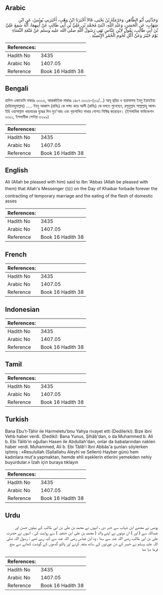## Arabic


<div dir="rtl" lang="ar" style={{fontSize:'larger',backgroundColor:'#f8f9fa',padding:20}}>
وَحَدَّثَنِي أَبُو الطَّاهِرِ، وَحَرْمَلَةُ بْنُ يَحْيَى، قَالاَ أَخْبَرَنَا ابْنُ وَهْبٍ، أَخْبَرَنِي يُونُسُ، عَنِ ابْنِ شِهَابٍ، عَنِ الْحَسَنِ، وَعَبْدِ اللَّهِ، ابْنَىْ مُحَمَّدِ بْنِ عَلِيِّ بْنِ أَبِي طَالِبٍ عَنْ أَبِيهِمَا، أَنَّهُ سَمِعَ عَلِيَّ بْنَ أَبِي طَالِبٍ، يَقُولُ لاِبْنِ عَبَّاسٍ نَهَى رَسُولُ اللَّهِ صلى الله عليه وسلم عَنْ مُتْعَةِ النِّسَاءِ يَوْمَ خَيْبَرَ وَعَنْ أَكْلِ لُحُومِ الْحُمُرِ الإِنْسِيَّةِ ‏.‏
</div>
<div style={{backgroundColor:'#f8f9fa',padding:20, marginBottom: 10}}><table> <thead> <tr> <th>References:</th> <th></th> </tr> </thead> <tbody><tr><td>Hadith No</td><td>3435</td></tr><tr><td>Arabic No</td><td>1407.05</td></tr><tr><td>Reference</td><td>Book 16 Hadith 38</td></tr></tbody></table></div>

## Bengali


<div dir="ltr" lang="bn" style={{fontSize:'larger',backgroundColor:'#f8f9fa',padding:20}}>
হাদিস একাডেমি নাম্বারঃ ৩৩২৬, আন্তর্জাতিক নাম্বারঃ ১৪০৭ ৩৩২৬-(৩২/...) আবূ ত্বহির ও হারমালাহ ইবনু ইয়াহইয়া (রহিমাহুমাল্লাহ) ..... ইবনু আব্বাস (রাযিঃ) কে লক্ষ্য করে আলী (রাযিঃ) কে বলতে শুনেছেন, রসূলুল্লাহ সাল্লাল্লাহু আলাইহি ওয়াসাল্লাম খায়বারের যুদ্ধের দিন মুত'আহ এবং গৃহপালিত গাধার গোশত নিষিদ্ধ করেছেন। (ইসলামিক ফাউন্ডেশন ৩৩০১, ইসলামীক সেন্টার ৩২৯৯)
</div>
<div style={{backgroundColor:'#f8f9fa',padding:20, marginBottom: 10}}><table> <thead> <tr> <th>References:</th> <th></th> </tr> </thead> <tbody><tr><td>Hadith No</td><td>3435</td></tr><tr><td>Arabic No</td><td>1407.05</td></tr><tr><td>Reference</td><td>Book 16 Hadith 38</td></tr></tbody></table></div>

## English


<div dir="ltr" lang="en" style={{fontSize:'larger',backgroundColor:'#f8f9fa',padding:20}}>
Ali (Allah be pleased with him) said to Ibn 'Abbas (Allah be pleased with them) that Allah's Messenger (ﷺ) on the Day of Khaibar forbade forever the contracting of temporary marriage and the eating of the flesh of domestic asses
</div>
<div style={{backgroundColor:'#f8f9fa',padding:20, marginBottom: 10}}><table> <thead> <tr> <th>References:</th> <th></th> </tr> </thead> <tbody><tr><td>Hadith No</td><td>3435</td></tr><tr><td>Arabic No</td><td>1407.05</td></tr><tr><td>Reference</td><td>Book 16 Hadith 38</td></tr></tbody></table></div>

## French


<div dir="ltr" lang="fr" style={{fontSize:'larger',backgroundColor:'#f8f9fa',padding:20}}>

</div>
<div style={{backgroundColor:'#f8f9fa',padding:20, marginBottom: 10}}><table> <thead> <tr> <th>References:</th> <th></th> </tr> </thead> <tbody><tr><td>Hadith No</td><td>3435</td></tr><tr><td>Arabic No</td><td>1407.05</td></tr><tr><td>Reference</td><td>Book 16 Hadith 38</td></tr></tbody></table></div>

## Indonesian


<div dir="ltr" lang="id" style={{fontSize:'larger',backgroundColor:'#f8f9fa',padding:20}}>

</div>
<div style={{backgroundColor:'#f8f9fa',padding:20, marginBottom: 10}}><table> <thead> <tr> <th>References:</th> <th></th> </tr> </thead> <tbody><tr><td>Hadith No</td><td>3435</td></tr><tr><td>Arabic No</td><td>1407.05</td></tr><tr><td>Reference</td><td>Book 16 Hadith 38</td></tr></tbody></table></div>

## Tamil


<div dir="ltr" lang="ta" style={{fontSize:'larger',backgroundColor:'#f8f9fa',padding:20}}>

</div>
<div style={{backgroundColor:'#f8f9fa',padding:20, marginBottom: 10}}><table> <thead> <tr> <th>References:</th> <th></th> </tr> </thead> <tbody><tr><td>Hadith No</td><td>3435</td></tr><tr><td>Arabic No</td><td>1407.05</td></tr><tr><td>Reference</td><td>Book 16 Hadith 38</td></tr></tbody></table></div>

## Turkish


<div dir="ltr" lang="tr" style={{fontSize:'larger',backgroundColor:'#f8f9fa',padding:20}}>
Bana Ebu't-Tâhir ile Harmeletu'bnu Yahya rivayet etti (Dedilerki): Bize ibni Vehb haber verdi. (Dediki): Bana Yunus, Şihâb'dan, o da Muhammed b. Ali b. Ebi Tâîib'in oğulları Hasen ile Abdullah'dan, onîar da babalarından naklen haber verdi. Muhammed, Ali b. Ebi Tâlib'i îbni Abbâs'a şunları söylerken işitmiş : «Resulullah (Sallallahu Aleyhi ve Sellem) Hayber günü hem kadınlara mut'a yapmaktan, hemde ehli eşeklerin etlerini yemekden nehiy buyurdular.» İzah için buraya tıklayın
</div>
<div style={{backgroundColor:'#f8f9fa',padding:20, marginBottom: 10}}><table> <thead> <tr> <th>References:</th> <th></th> </tr> </thead> <tbody><tr><td>Hadith No</td><td>3435</td></tr><tr><td>Arabic No</td><td>1407.05</td></tr><tr><td>Reference</td><td>Book 16 Hadith 38</td></tr></tbody></table></div>

## Urdu


<div dir="rtl" lang="ur" style={{fontSize:'larger',backgroundColor:'#f8f9fa',padding:20}}>
یونس نے مجھے ابن شہاب سے خبر دی ، انہوں نے محمد بن علی بن ابی طالب کے بیٹوں حسن اور عبداللہ سے ( اور ) ان دونوں نے اپنے والد ( محمد بن علی ابن حنفیہ ) سے روایت کی ، انہوں نے حضرت علی بن ابی طالب رضی اللہ عنہ سے سنا ، وہ ابن عباس رضی اللہ عنہ سے کہہ رہے تھے : رسول اللہ صلی اللہ علیہ وسلم نے خیبر کے دن عورتوں کے ساتھ متعہ کرنے اور پالتو گدھوں کے گوشت کھانے سے منع فرما دیا تھا
</div>
<div style={{backgroundColor:'#f8f9fa',padding:20, marginBottom: 10}}><table> <thead> <tr> <th>References:</th> <th></th> </tr> </thead> <tbody><tr><td>Hadith No</td><td>3435</td></tr><tr><td>Arabic No</td><td>1407.05</td></tr><tr><td>Reference</td><td>Book 16 Hadith 38</td></tr></tbody></table></div>